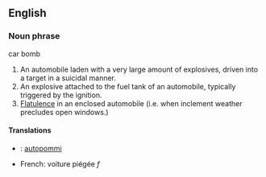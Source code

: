 ==English==

===Noun phrase===
;car bomb
#An automobile laden with a very large amount of explosives, driven into a target in a suicidal manner.
#An explosive attached to the fuel tank of an automobile, typically triggered by the ignition.
#[[Flatulence]] in an enclosed automobile (i.e. when inclement weather precludes open windows.)

{{check translations numbering}}
====Translations====
*{{fi}}: [[autopommi]]
*French: voiture piégée ''f''